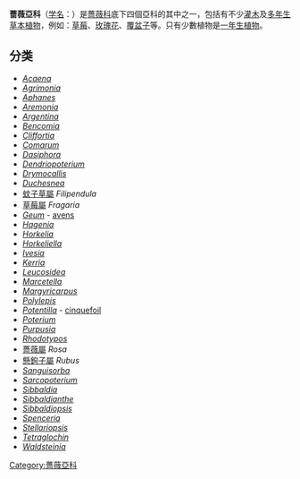 {{Automatic Taxobox
| color = lightgreen
| name = 薔薇亞科
| image = Rosa eglanteria img 3218.jpg
| image_width = 250px
| image_caption = [[锈红蔷薇|锈红蔷薇]] ''Rosa rubiginosa''
| taxon= Rosoideae
| authority=[[Arn.|Arn.]], 1832
| subdivision_ranks = [[族_(生物)|族]]
| subdivision = 
*[[路边青族|路边青族]] Colurieae
*[[委陵菜族|委陵菜族]] Potentilleae
*[[蔷薇属|蔷薇族]] Roseae
*[[悬钩子族|悬钩子族]] Rubeae
*[[地榆族|地榆族]] Sanguisorbeae
*[[蚊子草族|蚊子草族]] Ulmarieae
}}
'''薔薇亞科'''（[[学名|学名]]：{{lang|la|Rosoideae}}）是[[薔薇科|薔薇科]]底下四個亞科的其中之一，包括有不少[[灌木|灌木]]及[[多年生草本植物|多年生草本植物]]，例如：[[草莓|草莓]]、[[玫瑰花|玫瑰花]]、[[覆盆子|覆盆子]]等。只有少數植物是[[一年生植物|一年生植物]]。

==分类==
*''[[Acaena|Acaena]]''
*''[[Agrimonia|Agrimonia]]''
*''[[Aphanes|Aphanes]]''
*''[[Aremonia|Aremonia]]''
*''[[Argentina_(plant)|Argentina]]''
*''[[Bencomia|Bencomia]]''
*''[[Cliffortia|Cliffortia]]''
*''[[Comarum|Comarum]]''
*''[[Dasiphora|Dasiphora]]''
*''[[Dendriopoterium|Dendriopoterium]]''
*''[[Drymocallis|Drymocallis]]''
*''[[Duchesnea|Duchesnea]]''
*[[蚊子草屬|蚊子草屬]] ''Filipendula''
*[[草莓屬|草莓屬]] ''Fragaria''
*''[[Geum|Geum]]'' - [[avens|avens]]
*''[[Hagenia|Hagenia]]''
*''[[Horkelia|Horkelia]]''
*''[[Horkeliella|Horkeliella]]''
*''[[Ivesia|Ivesia]]''
*''[[Kerria_(plant)|Kerria]]''
*''[[Leucosidea|Leucosidea]]''
*''[[Marcetella|Marcetella]]''
*''[[Margyricarpus|Margyricarpus]]''
*''[[Polylepis|Polylepis]]''
*''[[Potentilla|Potentilla]]'' - [[cinquefoil|cinquefoil]]
*''[[Poterium|Poterium]]''
*''[[Purpusia|Purpusia]]''
*''[[Rhodotypos|Rhodotypos]]''
*[[薔薇屬|薔薇屬]] ''Rosa''
*[[懸鉤子屬|懸鉤子屬]] ''Rubus''
*''[[Sanguisorba|Sanguisorba]]''
*''[[Sarcopoterium|Sarcopoterium]]''
*''[[Sibbaldia|Sibbaldia]]''
*''[[Sibbaldianthe|Sibbaldianthe]]''
*''[[Sibbaldiopsis|Sibbaldiopsis]]''
*''[[Spenceria|Spenceria]]''
*''[[Stellariopsis|Stellariopsis]]''
*''[[Tetraglochin|Tetraglochin]]''
*''[[Waldsteinia|Waldsteinia]]''
{{Taxonbar|from=Q134655}}

[[Category:薔薇亞科|Category:薔薇亞科]]


{{plant-stub}}